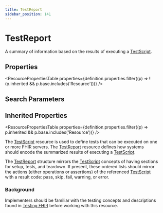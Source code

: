 ```yaml
---
title: TestReport
sidebar_position: 141
---
```


# TestReport

A summary of information based on the results of executing a <a href="/docs/api/fhir/resources/testscript">TestScript</a>.

<Tabs queryString="intro-section">
<TabItem value="schema" label="Schema" default>


## Properties


<ResourcePropertiesTable properties={definition.properties.filter((p) => !(p.inherited && p.base.includes('Resource')))} />

## Search Parameters

<SearchParamsTable searchParams={definition.searchParameters} />

## Inherited Properties

<ResourcePropertiesTable properties={definition.properties.filter((p) => p.inherited && p.base.includes('Resource'))} />

</TabItem>
  <TabItem value="usage" label="Usage">
    <div> <a name="scope"></a>   <p> The <a href="/docs/api/fhir/resources/testscript">TestScript</a> resource is used to define tests that can be executed on one or more FHIR servers. The <a href="/docs/api/fhir/resources/testreport">TestReport</a> resource defines how systems should encode the summarized results of executing a <a href="/docs/api/fhir/resources/testscript">TestScript</a>. </p> <p> The <a href="/docs/api/fhir/resources/testreport">TestReport</a> structure mirrors the <a href="/docs/api/fhir/resources/testscript">TestScript</a> concepts of having sections for setup, tests, and teardown. If present, these ordered lists should mirror the actions (either operations or assertions) of the referenced <a href="/docs/api/fhir/resources/testscript">TestScript</a> with a result code: pass, skip, fail, warning, or error. </p> </div>
    </TabItem>
  
  <TabItem value="backgroundAndContext" label="Background and Context">
    <div> <a name="bnc"></a>   <h3 class="self-link-parent"> Background <a href="https://www.hl7.org/fhir/testreport.html#7.4.2.1" title="link to here" class="self-link"></a></h3> <p> Implementers should be familiar with the testing concepts and descriptions found in <a href="https://www.hl7.org/fhir/testing.html">Testing FHIR</a> before working with this resource. </p>  </div>
    </TabItem>
  

</Tabs>
